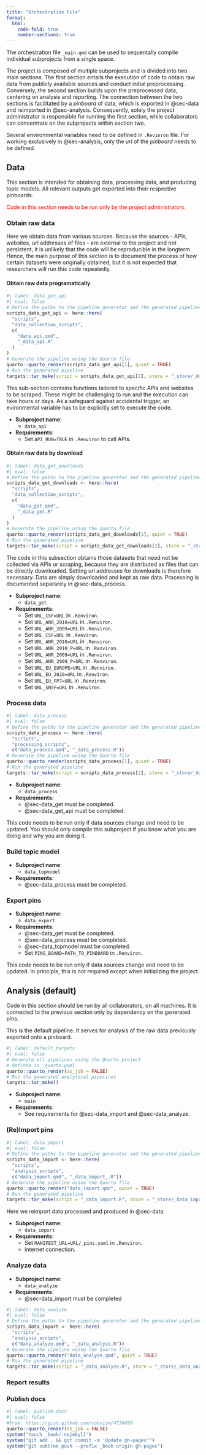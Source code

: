 ```yaml
---
title: "Orchestration File"
format:
  html:
    code-fold: true
    number-sections: true
---
```


The orchestration file `_main.qmd` can be used to sequentally compile individual subprojects from a single space.

The project is composed of multiple subprojects and is divided into two main sections.
The first section entails the execution of code to obtain raw data from publicly available sources and conduct initial preprocessing.
Conversely, the second section builds upon the preprocessed data, centering on analysis and reporting.
The connection between the two sections is facilitated by a _pinboard_ of data, which is exported in @sec-data and reimported in @sec-analysis.
Consequently, solely the project administrator is responsible for running the first section, while collaborators can concentrate on the subprojects within section two.


Several environmental variables need to be defined in `.Revinron` file.
For working exclusively in @sec-analysis, only the _url_ of the _pinboard_ needs to be defined.


## Data {#sec-data}

This section is intended for obtaining data, processing data, and producing topic models.
All relevant outputs get exported into their respective pinboards.

[Code in this section needs to be run only by the project administrators.]{style="color: red"}

### Obtain raw data {#sec-data_raw}

Here we obtain data from various sources. Because the sources - APIs, websites, url addresses of files - are external to the project and not persistent, it is unlikely that the code will be reproducible in the longterm. Hence, the main purpose of this section is to document the process of how certain datasets were originally obtained, but it is not expected that researchers will run this code repeatedly.

#### Obtain raw data programatically {#sec-data_get_api}

```r
#| label: data_get_api
#| eval: false
# Define the paths to the pipeline generator and the generated pipeline
scripts_data_get_api <- here::here(
  "scripts",
  "data_collection_scripts",
  c(
    "data_api.qmd",
    "_data_api.R"
  )
)
# Generate the pipeline using the Quarto file
quarto::quarto_render(scripts_data_get_api[1], quiet = TRUE)
# Run the generated pipeline
targets::tar_make(script = scripts_data_get_api[2], store = "_store/_data_api")
```

This sub-section contains functions tailored to specific APIs and websites to be scraped. These might be challenging to run and the execution can take hours or days. As a safeguard against accidental trigger, an evironmental variable has to be explicitly set to execute the code.

- __Subproject name__:
  - `data_api` 
- __Requirements__: 
  - Set `API_RUN=TRUE` in `.Renviron` to call APIs.



#### Obtain raw data by download {#sec-data_get}

```r
#| label: data_get_downloads 
#| eval: false
# Define the paths to the pipeline generator and the generated pipeline
scripts_data_get_downloads <- here::here(
  "scripts",
  "data_collection_scripts",
  c(
    "data_get.qmd",
    "_data_get.R"
  )
)
# Generate the pipeline using the Quarto file
quarto::quarto_render(scripts_data_get_downloads[1], quiet = TRUE)
# Run the generated pipeline
targets::tar_make(script = scripts_data_get_downloads[2], store = "_store/_data_get")
```

The code in this subsection obtains those datasets that need not be collected via APIs or scraping, because they are distributed as files that can be directly downloaded. Setting url addresses for downloads is therefore necessary. Data are simply downloaded and kept as raw data. Processing is documented separarely in @sec-data_process.

- __Subproject name__:
  - `data_get` 
- __Requirements__: 
  - Set `URL_CSF=URL` in `.Renviron`.
  - Set `URL_ANR_2010=URL` in `.Renviron`.
  - Set `URL_ANR_2009=URL` in `.Renviron`.
  - Set `URL_CSF=URL` in `.Renviron`.
  - Set `URL_ANR_2010=URL` in `.Renviron`.
  - Set `URL_ANR_2010_P=URL` in `.Renviron`.
  - Set `URL_ANR_2009=URL` in `.Renviron`.
  - Set `URL_ANR_2009_P=URL` in `.Renviron`.
  - Set `URL_EU_EUROPE=URL` in `.Renviron`.
  - Set `URL_EU_2020=URL` in `.Renviron`.
  - Set `URL_EU_FP7=URL` in `.Renviron`.
  - Set `URL_SNSF=URL` in `.Renviron`.



### Process data {#sec-data_process}

```r
#| label: data_process
#| eval: false
# Define the paths to the pipeline generator and the generated pipeline
scripts_data_process <- here::here(
  "scripts",
  "processing_scripts",
  c("data_process.qmd", "_data_process.R"))
# Generate the pipeline using the Quarto file
quarto::quarto_render(scripts_data_process[1], quiet = TRUE)
# Run the generated pipeline
targets::tar_make(script = scripts_data_process[2], store = "_store/_data_process")
```

- __Subproject name__:
  - `data_process` 
- __Requirements__: 
  - @sec-data_get must be completed.
  - @sec-data_get_api must be completed.
  
This code needs to be run only if data sources change and need to be updated. You should only compile this subproject if you know what you are doing and why you are doing it.



### Build topic model {#sec-data_topmodel}

- __Subproject name__:
  - `data_topmodel` 
- __Requirements__: 
  - @sec-data_process must be completed.


### Export pins

- __Subproject name__:
  - `data_export` 
- __Requirements__: 
  -  @sec-data_get must be completed.
  -  @sec-data_process must be completed.
  -  @sec-data_topmodel must be completed.
  - Set `PINS_BOARD=PATH_TO_PINBOARD` in `.Renviron`.

This code needs to be run only if data sources change and need to be updated. In principle, this is not required except when initializing the project. 


## Analysis (default) {#sec-analysis}

Code in this section should be run by all collaborators, on all machines. It is connected to the previous section only by dependency on the generated pins.

This is the default pipeline. It serves for analysis of the raw data previously exported onto a pinboard. 


```r
#| label: default_targets
#| eval: false
# Generate all pipelines using the Quarto project
# defined in _quarto.yaml
quarto::quarto_render(as_job = FALSE)
# Run the generated analytical pipelines
targets::tar_make()
```

- __Subproject name__:
  - `main` 
- __Requirements__:
  - See requirements for @sec-data_import and @sec-data_analyze.



### (Re)Import pins {#sec-data_import}

```r
#| label: data_import
#| eval: false
# Define the paths to the pipeline generator and the generated pipeline
scripts_data_import <- here::here(
  "scripts",
  "analysis_scripts",
  c("data_import.qmd", "_data_import_.R"))
# Generate the pipeline using the Quarto file
quarto::quarto_render("data_import.qmd", quiet = TRUE)
# Run the generated pipeline
targets::tar_make(script = "_data_import.R", store = "_store/_data_import")
```

Here we reimport data processed and produced in @sec-data

- __Subproject name__:
  - `data_import` 
- __Requirements__:
  -  Set `MANIFEST_URL=URL/_pins.yaml` in `.Renviron`. 
  - internet connection.



### Analyze data {#sec-data_analyze}

- __Subproject name__:
  - `data_analyze` 
- __Requirements__: 
  -  @sec-data_import must be completed

```r
#| label: data_analyze
#| eval: false
# Define the paths to the pipeline generator and the generated pipeline
scripts_data_import <- here::here(
  "scripts",
  "analysis_scripts",
  c("data_analyze.qmd", "_data_analyze.R"))
# Generate the pipeline using the Quarto file
quarto::quarto_render("data_analyze.qmd", quiet = TRUE)
# Run the generated pipeline
targets::tar_make(script = "_data_analyze.R", store = "_store/_data_analyze")
```


### Report results

### Publish docs


```r
#| label: publish-docs
#| eval: false
#From: https://gist.github.com/cobyism/4730490
quarto::quarto_render(as_job = FALSE)
system("touch _book/.nojekyll")
system("git add . && git commit -m 'Update gh-pages'")
system("git subtree push --prefix _book origin gh-pages")
```

